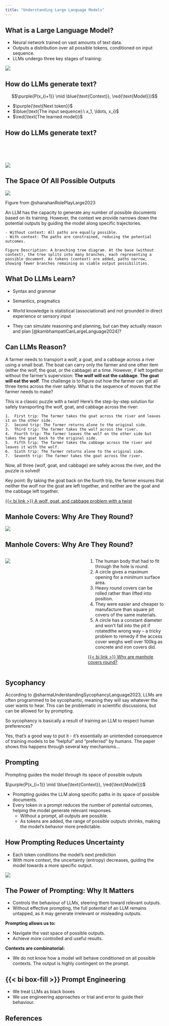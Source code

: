 ```yaml
---
title: "Understanding Large Language Models"
---
```


## What is a Large Language Model?

- Neural network trained on vast amounts of text data.
- Outputs a distribution over all possible tokens, conditioned on input sequence. 
- LLMs undergo three key stages of training:

![](../assets/images/training.png)
 

 
## How do LLMs generate text?
$$
\newcommand{\purple}[1]{\color{purple}{#1}}
\newcommand{\red}[1]{\color{red}{#1}}
\newcommand{\blue}[1]{\color{blue}{#1}}
$$
$$\purple{P(x_{i+1}} \mid \blue{\text{Context}}, \red{\text{Model}})$$

<!-- $$P(x_{i+1} \mid \text{Context}, \text{Model})$$ -->

- $\purple{\text{Next token}}$
- $\blue{\text{The input sequence}:\ x_1, \ldots, x_i}$
- $\red{\text{The learned model}}$



## How do LLMs generate text?

<!-- $$\purple{P(x_{i+1}} \mid \blue{\text{Context}}, \red{\text{Model}})$$ -->
<br><br><br>

![](../assets/images/once-upon-a-time.png)



## The Space Of All Possible Outputs

![](../assets/images/multiverse.png)

::: {.attribution}
Figure from @shanahanRolePlayLarge2023
:::

::: {.notes}
An LLM has the capacity to generate any number of possible documents based on its training. However, the context we provide narrows down the potential outputs by guiding the model along specific trajectories.

	- Without context: All paths are equally possible.
	- With context: The paths are constrained, reducing the potential outcomes.

	Figure Description: A branching tree diagram. At the base (without context), the tree splits into many branches, each representing a possible document. As tokens (context) are added, paths narrow, showing fewer branches remaining as viable output possibilities.
:::


## What Do LLMs Learn?
<!-- $$\purple{P(x_{i+1}} \mid \blue{\text{Context}}, \red{\text{Model}})$$ -->

- Syntax and grammar
- Semantics, pragmatics
  
- World knowledge is statistical (associational) and not grounded in direct experience or sensory input

- They can simulate reasoning and planning, but can they actually reason and plan [@kambhampatiCanLargeLanguage2024]?


## Can LLMs Reason?

:::{.prompt-example}
A farmer needs to transport a wolf, a goat, and a cabbage across a river using a small boat. The boat can carry only the farmer and one other item (either the wolf, the goat, or the cabbage) at a time. However, if left together without the farmer's supervision: **The wolf will eat the cabbage**. **The goat will eat the wolf**. The challenge is to figure out how the farmer can get all three items across the river safely. What is the sequence of moves that the farmer needs to make?
:::


:::{.output-example}
This is a classic puzzle with a twist! Here’s the step-by-step solution for safely transporting the wolf, goat, and cabbage across the river:

	1.	First trip: The farmer takes the goat across the river and leaves it on the other side.
	2.	Second trip: The farmer returns alone to the original side.
	3.	Third trip: The farmer takes the wolf across the river.
	4.	Fourth trip: The farmer leaves the wolf on the other side but takes the goat back to the original side.
	5.	Fifth trip: The farmer takes the cabbage across the river and leaves it with the wolf.
	6.	Sixth trip: The farmer returns alone to the original side.
	7.	Seventh trip: The farmer takes the goat across the river.

Now, all three (wolf, goat, and cabbage) are safely across the river, and the puzzle is solved!

Key point: By taking the goat back on the fourth trip, the farmer ensures that neither the wolf nor the goat are left together, and neither are the goat and the cabbage left together.
:::



[{{< bi link >}} A wolf, goat, and cabbage problem with a twist](https://en.wikipedia.org/wiki/Wolf,_goat_and_cabbage_problem)


## Manhole Covers: Why Are They Round?


![](../assets/images/manhole-cover.png)

## Manhole Covers: Why Are They Round?

:::: {.columns}
::: {.column width="50%"}
![](../assets/images/manhole-cover.png)
:::
::: {.column width="50%"}
1. The human body that had to fit through the hole is round.
2. A circle gives a maximum opening for a minimum surface area.
3. Heavy round covers can be rolled rather than lifted into position.
4. They were easier and cheaper to manufacture than square pit
covers of the same materials.
5. A circle has a constant diameter and won’t fall into the pit if rotatedthe wrong way – a tricky problem to remedy if the access cover weighs well over 100kg as concrete and iron covers did.

[{{< bi link >}} Why are manhole covers round?](https://terrafirmaindustries.com.au/why-are-manhole-covers-round/)
:::
::::

## Sycophancy

According to @sharmaUnderstandingSycophancyLanguage2023, LLMs are often programmed to be sycophantic, meaning they will say whatever the user wants to hear. This can be problematic in scientific discussions, but can be allowed for by prompting.

:::{.prompt-example}
So sycophancy is basically a result of training an LLM to respect human preferences?
:::

:::{.output-example}
Yes, that's a good way to put it - it's essentially an unintended consequence of training models to be "helpful" and "preferred" by humans. The paper shows this happens through several key mechanisms...
:::

<!-- ## Probabilistic Reasoning

:::: {.columns}
::: {.column width="50%"}
- A system capable of reasoning about possible causes of
observable symptoms must perform probabilistic reasoning.
- LLMs cannot do this

:::
::: {.column width="50%"}
![](../assets/images/probabilistic-reasoning.png)
:::
:::: -->

## Prompting 

Prompting guides the model through its space of possible outputs

$\purple{P(x_{i+1}} \mid \blue{\text{Context}}, \red{\text{Model}})$

- Prompting guides the LLM along specific paths in its space of
possible documents.
- Every token in a prompt reduces the number of potential
outcomes, helping the model generate relevant responses.
  - Without a prompt, all outputs are possible.
  - As tokens are added, the range of possible outputs
shrinks, making the model’s behavior more predictable.


## How Prompting Reduces Uncertainty

- Each token conditions the model's next prediction
- With more context, the uncertainty (entropy) decreases, guiding the model towards a more specific output.

![](../assets/images/once-upon-a-time.png)

## The Power of Prompting: Why It Matters

- Controls the behaviour of LLMs, steering them toward relevant outputs.
- Without effective prompting, the full potential of an LLM remains untapped, as it may generate irrelevant or misleading outputs.

**Prompting allows us to:**

- Navigate the vast space of possible outputs. 
- Achieve more controlled and useful results.

**Contexts are combinatorial:**

- We do not know how a model will behave conditioned on all possible contexts.
The output is highly contingent on the prompt. 

## {{< bi box-fill >}} Prompt Engineering


- We treat LLMs as black boxes
- We use engineering approaches or trial and error to guide their behaviour.


## References {background-color="#D8DEE9"}

::: {#refs}
:::
